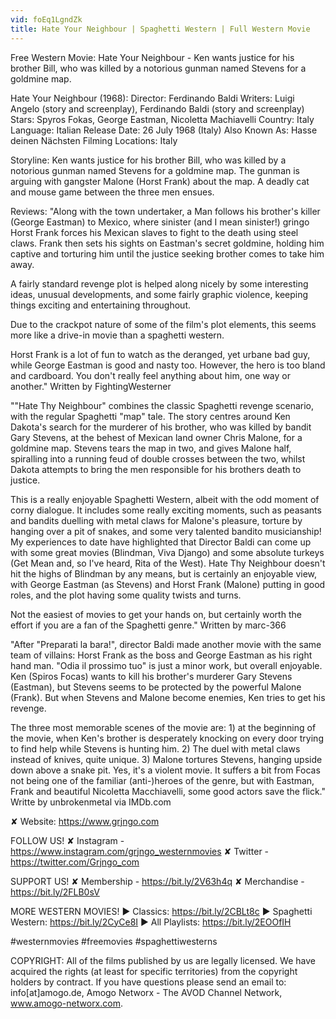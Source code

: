 ```yaml
---
vid: foEq1LgndZk
title: Hate Your Neighbour | Spaghetti Western | Full Western Movie
---
```


Free Western Movie: Hate Your Neighbour  - Ken wants justice for his brother Bill, who was killed by a notorious gunman named Stevens for a goldmine map.

Hate Your Neighbour (1968):
 Director: Ferdinando Baldi
Writers: Luigi Angelo (story and screenplay), Ferdinando Baldi (story and screenplay) 
Stars: Spyros Fokas, George Eastman, Nicoletta Machiavelli 
Country: Italy
Language: Italian
Release Date: 26 July 1968 (Italy) 
Also Known As: Hasse deinen Nächsten 
Filming Locations: Italy 

Storyline:
Ken wants justice for his brother Bill, who was killed by a notorious gunman named Stevens for a goldmine map. The gunman is arguing with gangster Malone (Horst Frank) about the map. A deadly cat and mouse game between the three men ensues.

Reviews:
"Along with the town undertaker, a Man follows his brother's killer (George Eastman) to Mexico, where sinister (and I mean sinister!) gringo Horst Frank forces his Mexican slaves to fight to the death using steel claws. Frank then sets his sights on Eastman's secret goldmine, holding him captive and torturing him until the justice seeking brother comes to take him away.

A fairly standard revenge plot is helped along nicely by some interesting ideas, unusual developments, and some fairly graphic violence, keeping things exciting and entertaining throughout.

Due to the crackpot nature of some of the film's plot elements, this seems more like a drive-in movie than a spaghetti western.

Horst Frank is a lot of fun to watch as the deranged, yet urbane bad guy, while George Eastman is good and nasty too. However, the hero is too bland and cardboard. You don't really feel anything about him, one way or another." Written by FightingWesterner

""Hate Thy Neighbour" combines the classic Spaghetti revenge scenario, with the regular Spaghetti "map" tale. The story centres around Ken Dakota's search for the murderer of his brother, who was killed by bandit Gary Stevens, at the behest of Mexican land owner Chris Malone, for a goldmine map. Stevens tears the map in two, and gives Malone half, spiralling into a running feud of double crosses between the two, whilst Dakota attempts to bring the men responsible for his brothers death to justice.

This is a really enjoyable Spaghetti Western, albeit with the odd moment of corny dialogue. It includes some really exciting moments, such as peasants and bandits duelling with metal claws for Malone's pleasure, torture by hanging over a pit of snakes, and some very talented bandito musicianship! My experiences to date have highlighted that Director Baldi can come up with some great movies (Blindman, Viva Django) and some absolute turkeys (Get Mean and, so I've heard, Rita of the West). Hate Thy Neighbour doesn't hit the highs of Blindman by any means, but is certainly an enjoyable view, with George Eastman (as Stevens) and Horst Frank (Malone) putting in good roles, and the plot having some quality twists and turns.

Not the easiest of movies to get your hands on, but certainly worth the effort if you are a fan of the Spaghetti genre." Written by marc-366

"After "Preparati la bara!", director Baldi made another movie with the same team of villains: Horst Frank as the boss and George Eastman as his right hand man. "Odia il prossimo tuo" is just a minor work, but overall enjoyable. Ken (Spiros Focas) wants to kill his brother's murderer Gary Stevens (Eastman), but Stevens seems to be protected by the powerful Malone (Frank). But when Stevens and Malone become enemies, Ken tries to get his revenge.

The three most memorable scenes of the movie are: 1) at the beginning of the movie, when Ken's brother is desperately knocking on every door trying to find help while Stevens is hunting him. 2) The duel with metal claws instead of knives, quite unique. 3) Malone tortures Stevens, hanging upside down above a snake pit. Yes, it's a violent movie. It suffers a bit from Focas not being one of the familiar (anti-)heroes of the genre, but with Eastman, Frank and beautiful Nicoletta Macchiavelli, some good actors save the flick." Writte by unbrokenmetal via IMDb.com

✘ Website: https://www.grjngo.com

FOLLOW US!
✘ Instagram - https://www.instagram.com/grjngo_westernmovies
✘ Twitter - https://twitter.com/Grjngo_com

SUPPORT US!
✘ Membership - https://bit.ly/2V63h4q
✘ Merchandise - https://bit.ly/2FLB0sV

MORE WESTERN MOVIES! 
► Classics: https://bit.ly/2CBLt8c 
► Spaghetti Western: https://bit.ly/2CyCe8I 
► All Playlists: https://bit.ly/2EOOfIH 

#westernmovies #freemovies #spaghettiwesterns

COPYRIGHT: All of the films published by us are legally licensed. We have acquired the rights (at least for specific territories) from the copyright holders by contract. If you have questions please send an email to: info[at]amogo.de, Amogo Networx - The AVOD Channel Network, www.amogo-networx.com.